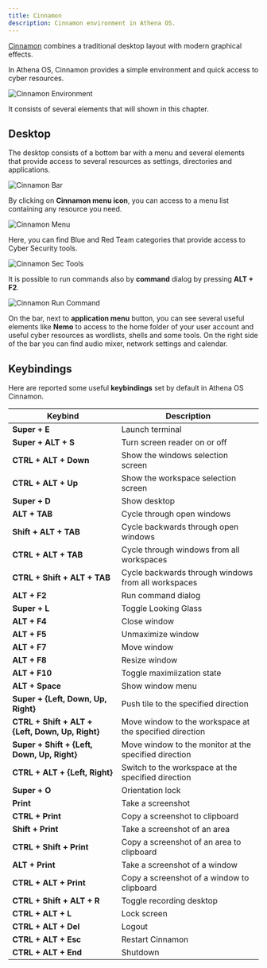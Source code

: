 ```yaml
---
title: Cinnamon
description: Cinnamon environment in Athena OS.
---
```


[Cinnamon](https://wiki.archlinux.org/title/cinnamon) combines a traditional desktop layout with modern graphical effects.

In Athena OS, Cinnamon provides a simple environment and quick access to cyber resources.

![Cinnamon Environment](@assets/images/cinnamon-desktop.png)

It consists of several elements that will shown in this chapter.

## Desktop

The desktop consists of a bottom bar with a menu and several elements that provide access to several resources as settings, directories and applications.

![Cinnamon Bar](@assets/images/cinnamon-bar.png)

By clicking on **Cinnamon menu icon**, you can access to a menu list containing any resource you need. 

![Cinnamon Menu](@assets/images/cinnamon-menu.png)

Here, you can find Blue and Red Team categories that provide access to Cyber Security tools.

![Cinnamon Sec Tools](@assets/images/cinnamon-secmenu.png)

It is possible to run commands also by **command** dialog by pressing **ALT + F2**.

![Cinnamon Run Command](@assets/images/cinnamon-cmd.png)

On the bar, next to **application menu** button, you can see several useful elements like **Nemo** to access to the home folder of your user account and useful cyber resources as wordlists, shells and some tools. On the right side of the bar you can find audio mixer, network settings and calendar.

## Keybindings

Here are reported some useful **keybindings** set by default in Athena OS Cinnamon.

| Keybind | Description |
| ------- | ----------- |
| **Super + E** | Launch terminal |
| **Super + ALT + S** | Turn screen reader on or off |
| **CTRL + ALT + Down** | Show the windows selection screen |
| **CTRL + ALT + Up** | Show the workspace selection screen |
| **Super + D** | Show desktop |
| **ALT + TAB** | Cycle through open windows |
| **Shift + ALT + TAB** | Cycle backwards through open windows |
| **CTRL + ALT + TAB** | Cycle through windows from all workspaces |
| **CTRL + Shift + ALT + TAB** | Cycle backwards through windows from all workspaces |
| **ALT + F2** | Run command dialog |
| **Super + L** | Toggle Looking Glass |
| **ALT + F4** | Close window |
| **ALT + F5** | Unmaximize window |
| **ALT + F7** | Move window |
| **ALT + F8** | Resize window |
| **ALT + F10** | Toggle maximiization state |
| **ALT + Space** | Show window menu |
| **Super + \{Left, Down, Up, Right\}** | Push tile to the specified direction |
| **CTRL + Shift + ALT + \{Left, Down, Up, Right\}** | Move window to the workspace at the specified direction |
| **Super + Shift + \{Left, Down, Up, Right\}** | Move window to the monitor at the specified direction |
| **CTRL + ALT + \{Left, Right\}** | Switch to the workspace at the specified direction |
| **Super + O** | Orientation lock |
| **Print** | Take a screenshot |
| **CTRL + Print** | Copy a screenshot to clipboard |
| **Shift + Print** | Take a screenshot of an area |
| **CTRL + Shift + Print** | Copy a screenshot of an area to clipboard |
| **ALT + Print** | Take a screenshot of a window |
| **CTRL + ALT + Print** | Copy a screenshot of a window to clipboard |
| **CTRL + Shift + ALT + R** | Toggle recording desktop |
| **CTRL + ALT + L** | Lock screen |
| **CTRL + ALT + Del** | Logout |
| **CTRL + ALT + Esc** | Restart Cinnamon |
| **CTRL + ALT + End** | Shutdown |

<ImageComponent />
